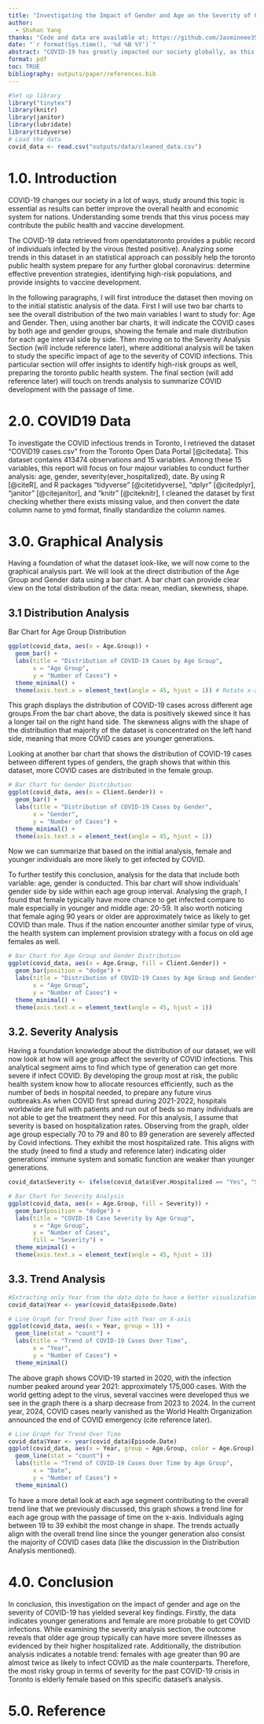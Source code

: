 ```yaml
---
title: "Investigating the Impact of Gender and Age on the Severity of COVID-19"
author: 
  - Shuhan Yang
thanks: "Code and data are available at: https://github.com/Jasmineee35/Investigating-the-Impact-of-Gender-and-Age-on-the-Severity-of-COVID-19.git"
date: "`r format(Sys.time(), '%d %B %Y')`"
abstract: "COVID-19 has greatly impacted our society globally, as this disease spread around the globe, infecting all population. Some previous widespread viruses typically process certain infectious characteristics, such as male can be more likely to get infected compare to female, or children are more likely be infected etc. Thus, this research serves for the purpose to investigate whether COVID-19 has such characteristics, more specifically, the research will focus on the effects of Gender and Age. Note that this report used generative-AI tools for the purpose of data cleaning and graphical analysis."
format: pdf
toc: TRUE
bibliography: outputs/paper/references.bib
---
```


```r
#Set up library 
library("tinytex")
library(knitr)
library(janitor)
library(lubridate)
library(tidyverse)
# Load the data
covid_data <- read.csv("outputs/data/cleaned_data.csv")
```

\newpage

# 1.0. Introduction
COVID-19 changes our society in a lot of ways, study around this topic is essential as results can better improve the overall health and economic system for nations. Understanding some trends that this virus pocess may contribute the public health and vaccine development.  

The COVID-19 data retrieved from opendatatoronto provides a public record of individuals infected by the virous (tested positive). Analyzing some trends in this dataset in an statistical approach can possibly help the toronto public health system prepare for any further global coronavirus: determine effective prevention strategies, identifying high-risk populations, and provide insights to vaccine development. 

In the following paragraphs, I will first introduce the dataset then moving on to the initial statistic analysis of the data. First I will use two bar charts to see the overall distribution of the two main variables I want to study for: Age and Gender. Then, using another bar charts, it will indicate the COVID cases by both age and gender groups, showing the female and male distribution for each age interval side by side. Then moving on to the Severity Analysis Section (will include reference later), where additional analysis will be taken to study the specific impact of age to the severity of COVID infections. This particular section will offer insights to identify high-risk groups as well, preparing the toronto public health system. The final section (will add reference later) will touch on trends analysis to summarize COVID development with the passage of time. 

# 2.0. COVID19 Data
To investigate the COVID infectious trends in Toronto, I retrieved the dataset "COVID19 cases.csv" from the Toronto Open Data Portal [@citedata]. This dataset contains 413474 observations and 15 variables. Among these 15 variables, this report will focus on four majour variables to conduct further analysis: age, gender, severity(ever_hospitalized), date. By using R [@citeR], and R packages "tidyverse" [@citetidyverse], "dplyr" [@citedplyr], "janitor" [@citejanitor], and "knitr" [@citeknitr], I cleaned the dataset by first checking whether there exists missing value, and then convert the date column name to ymd format, finally standardize the column names.

# 3.0. Graphical Analysis 
Having a foundation of what the dataset look-like, we will now come to the graphical analysis part. We will look at the direct distribution of the Age Group and Gender data using a bar chart. A bar chart can provide clear view on the total distribution of the data: mean, median, skewness, shape.

## 3.1 Distribution Analysis
Bar Chart for Age Group Distribution

```r
ggplot(covid_data, aes(x = Age.Group)) +
  geom_bar() +
  labs(title = "Distribution of COVID-19 Cases by Age Group",
       x = "Age Group",
       y = "Number of Cases") +
  theme_minimal() +
  theme(axis.text.x = element_text(angle = 45, hjust = 1)) # Rotate x-axis labels so it does not squeeze on the x-axis

```
This graph displays the distribution of COVID-19 cases across different age groups.From the bar chart above, the data is positively skewed since it 
has a longer tail on the right hand side. The skewness aligns with the shape of the distribution that majority of the dataset is concentrated 
on the left hand side, meaning that more COVID cases are younger generations.  


Looking at another bar chart that shows the distribution of COVID-19 cases between different types of genders, the graph shows that within this
dataset, more COVID cases are distributed in the female group. 
```r
# Bar Chart for Gender Distribution
ggplot(covid_data, aes(x = Client.Gender)) +
  geom_bar() +
  labs(title = "Distribution of COVID-19 Cases by Gender",
       x = "Gender",
       y = "Number of Cases") +
  theme_minimal() + 
  theme(axis.text.x = element_text(angle = 45, hjust = 1))
```

Now we can summarize that based on the initial analysis, female and younger individuals are more likely to get infected by COVID.

To further testify this conclusion, analysis for the data that include both variable: age, gender is conducted. This bar chart will show individuals' gender side by side within each age group interval. Analysing the graph, I found that female typically have more chance to get infected compare to male especially in younger and middle age: 20-59. It also worth noticing that female aging 90 years or older are approximately twice as likely to get COVID than male. Thus if the nation encounter another similar type of virus, the health system can implement provision strategy with a focus on old age females as well. 
```r
# Bar Chart for Age Group and Gender Distribution
ggplot(covid_data, aes(x = Age.Group, fill = Client.Gender)) +
  geom_bar(position = "dodge") +
  labs(title = "Distribution of COVID-19 Cases by Age Group and Gender",
       x = "Age Group",
       y = "Number of Cases") +
  theme_minimal() +
  theme(axis.text.x = element_text(angle = 45, hjust = 1))
```

## 3.2. Severity Analysis

Having a foundation knowledge about the distribution of our dataset, we will now look at how will age group affect the severity of COVID infections. This analytical segment aims to find which type of generation can get more severe if infect COVID. By developing the group most at risk, the public health system know how to allocate resources efficiently, such as the number of beds in hospital needed, to prepare any future virus outbreaks.As when COVID first spread during 2021-2022, hospitals worldwide are full with patients and run out of beds so many individuals are not able to get the treatment they need. For this analysis, I assume that severity is based on hospitalization rates. Observing from the graph, older age group especially 70 to 79 and 80 to 89 generation are severely affected by Covid infections. They exhibit the most hospitalized rate. This aligns with the study (need to find a study and reference later) indicating older generations' immune system and somatic function are weaker than younger generations. 
```r
covid_data$Severity <- ifelse(covid_data$Ever.Hospitalized == "Yes", "Severe", "Mild")

# Bar Chart for Severity Analysis
ggplot(covid_data, aes(x = Age.Group, fill = Severity)) +
  geom_bar(position = "dodge") +
  labs(title = "COVID-19 Case Severity by Age Group",
       x = "Age Group",
       y = "Number of Cases",
       fill = "Severity") +
  theme_minimal() + 
  theme(axis.text.x = element_text(angle = 45, hjust = 1))

```

## 3.3. Trend Analysis 
```r
#Extracting only Year from the data date to have a better visualization on the x-axis of the graph
covid_data$Year <- year(covid_data$Episode.Date)

# Line Graph for Trend Over Time with Year on X-axis
ggplot(covid_data, aes(x = Year, group = 1)) +
  geom_line(stat = "count") +
  labs(title = "Trend of COVID-19 Cases Over Time",
       x = "Year",
       y = "Number of Cases") +
  theme_minimal()

```
The above graph shows COVID-19 started in 2020, with the infection number peaked around year 2021: approximately 175,000 cases. With the world getting adept to the virus, several vaccines were developed thus we see in the graph there is a sharp decrease from 2023 to 2024. In the current year, 2024, COVID cases nearly vanished as the World Health Organization announced the end of COVID emergency (cite reference later). 


```r
# Line Graph for Trend Over Time
covid_data$Year <- year(covid_data$Episode.Date)
ggplot(covid_data, aes(x = Year, group = Age.Group, color = Age.Group)) +
  geom_line(stat = "count") +
  labs(title = "Trend of COVID-19 Cases Over Time by Age Group",
       x = "Date",
       y = "Number of Cases") +
  theme_minimal()

```

To have a more detail look at each age segment contributing to the overall trend line that we previously discussed, this graph shows a trend line for each age group with the passage of time on the x-axis. Individuals aging between 19 to 39 exhibit the most change in shape. The trends actually align with the overall trend line since the younger generation also consist the majority of COVID cases data (like the discussion in the Distribution Analysis mentioned).  

# 4.0. Conclusion 
In conclusion, this investigation on the impact of gender and age on the severity of COVID-19 has yielded several key findings. Firstly, the data indicates younger generations and female are more probable to get COVID infections. While examining the severity analysis section, the outcome reveals that older age group typically can have more severe illnesses as evidenced by their higher hospitalized rate. Additionally, the distribution analysis indicates a notable trend: females with age greater than 90 are almost twice as likely to infect COVID as the male counterparts. Therefore, the most risky group in terms of severity for the past COVID-19 crisis in Toronto is elderly female based on this specific dataset's analysis.   

\newpage
# 5.0. Reference 

